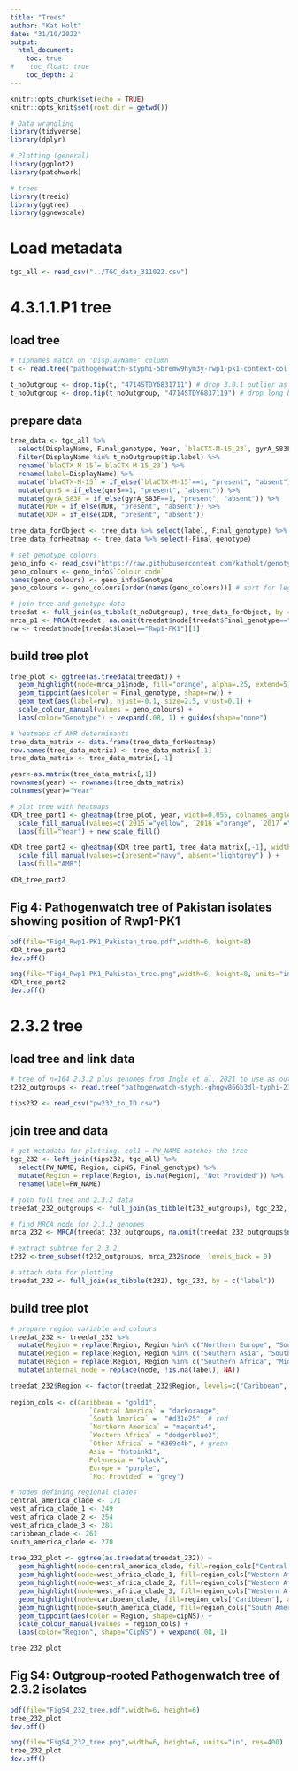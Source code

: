 ```yaml
---
title: "Trees"
author: "Kat Holt"
date: "31/10/2022"
output:
  html_document:
    toc: true
#    toc_float: true
    toc_depth: 2
---
```


```r
knitr::opts_chunk$set(echo = TRUE)
knitr::opts_knit$set(root.dir = getwd())

# Data wrangling
library(tidyverse)
library(dplyr)

# Plotting (general)
library(ggplot2)
library(patchwork)

# trees
library(treeio)
library(ggtree)
library(ggnewscale)

```

# Load metadata
``` r
tgc_all <- read_csv("../TGC_data_311022.csv")
```

# 4.3.1.1.P1 tree

## load tree
``` r
# tipnames match on 'DisplayName' column
t <- read.tree("pathogenwatch-styphi-5bremw9hym3y-rwp1-pk1-context-collection-tree.nwk")

t_noOutgroup <- drop.tip(t, "4714STDY6831711") # drop 3.0.1 outlier as it obscures detail
t_noOutgroup <- drop.tip(t_noOutgroup, "4714STDY6837119") # drop long branch strain 4714STDY6837119
```

## prepare data
``` r
tree_data <- tgc_all %>% 
  select(DisplayName, Final_genotype, Year, `blaCTX-M-15_23`, gyrA_S83F, qnrS, MDR, XDR) %>% 
  filter(DisplayName %in% t_noOutgroup$tip.label) %>%
  rename(`blaCTX-M-15`=`blaCTX-M-15_23`) %>%
  rename(label=DisplayName) %>%
  mutate(`blaCTX-M-15` = if_else(`blaCTX-M-15`==1, "present", "absent")) %>%
  mutate(qnrS = if_else(qnrS==1, "present", "absent")) %>%
  mutate(gyrA_S83F = if_else(gyrA_S83F==1, "present", "absent")) %>%
  mutate(MDR = if_else(MDR, "present", "absent")) %>%
  mutate(XDR = if_else(XDR, "present", "absent"))

tree_data_forObject <- tree_data %>% select(label, Final_genotype) %>% mutate(rw=if_else(label=="Rwp1-PK1", "Rwp1-PK1", ""))
tree_data_forHeatmap <- tree_data %>% select(-Final_genotype)

# set genotype colours
geno_info <- read_csv("https://raw.githubusercontent.com/katholt/genotyphi/main/Genotype_specification.csv") %>% filter(Genotype %in% tree_data$Final_genotype)
geno_colours <- geno_info$`Colour code`
names(geno_colours) <- geno_info$Genotype
geno_colours <- geno_colours[order(names(geno_colours))] # sort for legend

# join tree and genotype data
treedat <- full_join(as_tibble(t_noOutgroup), tree_data_forObject, by = 'label')
mrca_p1 <- MRCA(treedat, na.omit(treedat$node[treedat$Final_genotype=="4.3.1.1.P1"]))
rw <- treedat$node[treedat$label=="Rwp1-PK1"][1]

```

## build tree plot
``` r
tree_plot <- ggtree(as.treedata(treedat)) + 
  geom_highlight(node=mrca_p1$node, fill="orange", alpha=.25, extend=5) + 
  geom_tippoint(aes(color = Final_genotype, shape=rw)) +
  geom_text(aes(label=rw), hjust=-0.1, size=2.5, vjust=0.1) +
  scale_colour_manual(values = geno_colours) +
  labs(color="Genotype") + vexpand(.08, 1) + guides(shape="none")

# heatmaps of AMR determinants
tree_data_matrix <- data.frame(tree_data_forHeatmap)
row.names(tree_data_matrix) <- tree_data_matrix[,1]
tree_data_matrix <- tree_data_matrix[,-1]

year<-as.matrix(tree_data_matrix[,1])
rownames(year) <- rownames(tree_data_matrix)
colnames(year)="Year"

# plot tree with heatmaps
XDR_tree_part1 <- gheatmap(tree_plot, year, width=0.055, colnames_angle=60, colnames_position="top", hjust=0, font.size=2.5, custom_column_labels=c("Year"), colnames_offset_x=-0.2, offset=1) + 
  scale_fill_manual(values=c(`2015`="yellow", `2016`="orange", `2017`="red", `2019`="brown") ) +
  labs(fill="Year") + new_scale_fill()

XDR_tree_part2 <- gheatmap(XDR_tree_part1, tree_data_matrix[,-1], width=0.25, colnames_angle=60, colnames_position="top", hjust=0, font.size=2.5, custom_column_labels=c("CTX-M-15", "GyrA-S83F", "qnrS", "MDR", "XDR"), colnames_offset_x=-0.2, offset=2) + 
  scale_fill_manual(values=c(present="navy", absent="lightgrey") ) +
  labs(fill="AMR") 

XDR_tree_part2

```

## Fig 4: Pathogenwatch tree of Pakistan isolates showing position of Rwp1-PK1
``` r

pdf(file="Fig4_Rwp1-PK1_Pakistan_tree.pdf",width=6, height=8)
XDR_tree_part2
dev.off()

png(file="Fig4_Rwp1-PK1_Pakistan_tree.png",width=6, height=8, units="in", res=400)
XDR_tree_part2
dev.off()

```

# 2.3.2 tree

## load tree and link data
``` r
# tree of n=164 2.3.2 plus genomes from Ingle et al, 2021 to use as outgroups to root the 2.3.2 subtree; tree generated using Pathogenwatch
t232_outgroups <- read.tree("pathogenwatch-styphi-ghqgw866b3dl-typhi-232-plus-outgroups-collection-tree.nwk")

tips232 <- read_csv("pw232_to_ID.csv")

```

## join tree and data
``` r

# get metadata for plotting, col1 = PW_NAME matches the tree
tgc_232 <- left_join(tips232, tgc_all) %>% 
  select(PW_NAME, Region, cipNS, Final_genotype) %>%
  mutate(Region = replace(Region, is.na(Region), "Not Provided")) %>%
  rename(label=PW_NAME)

# join full tree and 2.3.2 data
treedat_232_outgroups <- full_join(as_tibble(t232_outgroups), tgc_232, by = c("label"))

# find MRCA node for 2.3.2 genomes
mrca_232 <- MRCA(treedat_232_outgroups, na.omit(treedat_232_outgroups$node[treedat_232_outgroups$Final_genotype=="2.3.2"]))

# extract subtree for 2.3.2
t232 <-tree_subset(t232_outgroups, mrca_232$node, levels_back = 0)

# attach data for plotting
treedat_232 <- full_join(as_tibble(t232), tgc_232, by = c("label"))

```

## build tree plot
``` r

# prepare region variable and colours
treedat_232 <- treedat_232 %>% 
  mutate(Region = replace(Region, Region %in% c("Northern Europe", "Southern Europe", "Western Europe"), "Europe")) %>% 
  mutate(Region = replace(Region, Region %in% c("Southern Asia", "South-eastern Asia", "Western Asia"), "Asia")) %>% 
  mutate(Region = replace(Region, Region %in% c("Southern Africa", "Middle Africa"), "Other Africa")) %>%
  mutate(internal_node = replace(node, !is.na(label), NA))

treedat_232$Region <- factor(treedat_232$Region, levels=c("Caribbean", "Central America", "South America", "Northern America", "Western Africa", "Other Africa", "Asia", "Polynesia", "Europe", "Not Provided"))
  
region_cols <- c(Caribbean = "gold1", 
                    `Central America` = "darkorange",
                    `South America` =  "#d31e25", # red
                    `Northern America` = "magenta4",
                    `Western Africa` = "dodgerblue3", 
                    `Other Africa` = "#369e4b", # green 
                    Asia = "hotpink1", 
                    Polynesia = "black", 
                    Europe = "purple",
                    `Not Provided` = "grey")

# nodes defining regional clades
central_america_clade <- 171
west_africa_clade_1 <- 249
west_africa_clade_2 <- 254
west_africa_clade_3 <- 281
caribbean_clade <- 261
south_america_clade <- 270
  
tree_232_plot <- ggtree(as.treedata(treedat_232)) + 
  geom_highlight(node=central_america_clade, fill=region_cols["Central America"], alpha=.25, extend=5) + 
  geom_highlight(node=west_africa_clade_1, fill=region_cols["Western Africa"], alpha=.25, extend=5) + 
  geom_highlight(node=west_africa_clade_2, fill=region_cols["Western Africa"], alpha=.25, extend=5) + 
  geom_highlight(node=west_africa_clade_3, fill=region_cols["Western Africa"], alpha=.25, extend=5) + 
  geom_highlight(node=caribbean_clade, fill=region_cols["Caribbean"], alpha=.25, extend=5) + 
  geom_highlight(node=south_america_clade, fill=region_cols["South America"], alpha=.25, extend=5) + 
  geom_tippoint(aes(color = Region, shape=cipNS)) +
  scale_colour_manual(values = region_cols) +
  labs(color="Region", shape="CipNS") + vexpand(.08, 1)

tree_232_plot
```

## Fig S4: Outgroup-rooted Pathogenwatch tree of 2.3.2 isolates
``` r

pdf(file="FigS4_232_tree.pdf",width=6, height=6)
tree_232_plot
dev.off()

png(file="FigS4_232_tree.png",width=6, height=6, units="in", res=400)
tree_232_plot
dev.off()

```
